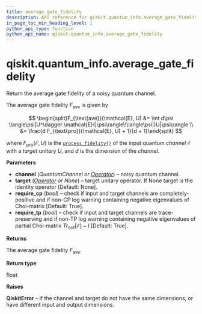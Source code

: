 ```yaml
---
title: average_gate_fidelity
description: API reference for qiskit.quantum_info.average_gate_fidelity
in_page_toc_min_heading_level: 1
python_api_type: function
python_api_name: qiskit.quantum_info.average_gate_fidelity
---
```


# qiskit.quantum\_info.average\_gate\_fidelity

<Function id="qiskit.quantum_info.average_gate_fidelity" name="average_gate_fidelity" isDedicatedPage={true} github="https://github.com/qiskit/qiskit/tree/stable/0.18/qiskit/quantum_info/operators/measures.py" signature="average_gate_fidelity(channel, target=None, require_cp=True, require_tp=False)">
  Return the average gate fidelity of a noisy quantum channel.

  The average gate fidelity $F_{\text{ave}}$ is given by

  $$
  \begin{split}F_{\text{ave}}(\mathcal{E}, U)
      &= \int d\psi \langle\psi|U^\dagger
          \mathcal{E}(|\psi\rangle\!\langle\psi|)U|\psi\rangle \\
      &= \frac{d F_{\text{pro}}(\mathcal{E}, U) + 1}{d + 1}\end{split}
  $$

  where $F_{\text{pro}}(\mathcal{E}, U)$ is the [`process_fidelity()`](qiskit.quantum_info.process_fidelity "qiskit.quantum_info.process_fidelity") of the input quantum *channel* $\mathcal{E}$ with a *target* unitary $U$, and $d$ is the dimension of the *channel*.

  **Parameters**

  *   **channel** (*QuantumChannel or* [*Operator*](qiskit.quantum_info.Operator "qiskit.quantum_info.Operator")) – noisy quantum channel.
  *   **target** ([*Operator*](qiskit.quantum_info.Operator "qiskit.quantum_info.Operator") *or None*) – target unitary operator. If None target is the identity operator \[Default: None].
  *   **require\_cp** (*bool*) – check if input and target channels are completely-positive and if non-CP log warning containing negative eigenvalues of Choi-matrix \[Default: True].
  *   **require\_tp** (*bool*) – check if input and target channels are trace-preserving and if non-TP log warning containing negative eigenvalues of partial Choi-matrix $Tr_{\mbox{out}}[\mathcal{E}] - I$ \[Default: True].

  **Returns**

  The average gate fidelity $F_{\text{ave}}$.

  **Return type**

  float

  **Raises**

  **QiskitError** – if the channel and target do not have the same dimensions, or have different input and output dimensions.
</Function>

